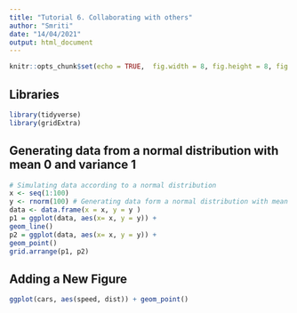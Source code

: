 ```yaml
---
title: "Tutorial 6. Collaborating with others"
author: "Smriti"
date: "14/04/2021"
output: html_document
---
```


```r
knitr::opts_chunk$set(echo = TRUE,  fig.width = 8, fig.height = 8, fig.alig = "center")
```
## Libraries

```r
library(tidyverse)
library(gridExtra)
```

## Generating data from a normal distribution with mean 0 and variance 1

```r
# Simulating data according to a normal distribution
x <- seq(1:100)
y <- rnorm(100) # Generating data form a normal distribution with mean 0 and variance 1
data <- data.frame(x = x, y = y )
p1 = ggplot(data, aes(x= x, y = y)) +
geom_line()
p2 = ggplot(data, aes(x= x, y = y)) +
geom_point()
grid.arrange(p1, p2)
```

## Adding a New Figure
```r
ggplot(cars, aes(speed, dist)) + geom_point()
```


